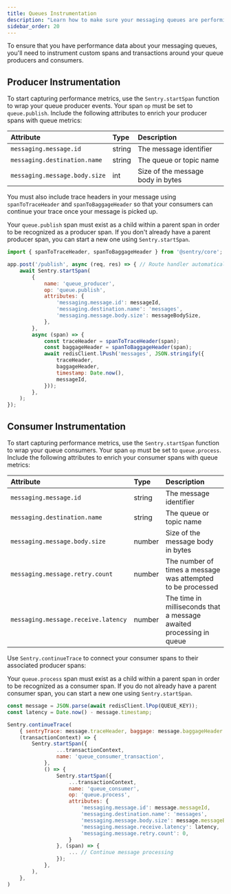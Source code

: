 ```yaml
---
title: Queues Instrumentation
description: "Learn how to make sure your messaging queues are performing as expected."
sidebar_order: 20
---
```


To ensure that you have performance data about your messaging queues, you'll need to instrument custom spans and transactions around your queue producers and consumers.

## Producer Instrumentation

To start capturing performance metrics, use the `Sentry.startSpan` function to wrap your queue producer events. Your span `op` must be set to `queue.publish`. Include the following attributes to enrich your producer spans with queue metrics:

| Attribute | Type | Description |
|:--|:--|:--|
| `messaging.message.id ` | string | The message identifier |
| `messaging.destination.name` | string | The queue or topic name |
| `messaging.message.body.size` | int | Size of the message body in bytes |

You must also include trace headers in your message using `spanToTraceHeader` and `spanToBaggageHeader` so that your consumers can continue your trace once your message is picked up.

<Note>

Your `queue.publish` span must exist as a child within a parent span in order to be recognized as a producer span. If you don't already have a parent producer span, you can start a new one using `Sentry.startSpan`.

</Note>

```javascript
import { spanToTraceHeader, spanToBaggageHeader } from '@sentry/core';

app.post('/publish', async (req, res) => { // Route handler automatically instruments a parent span
    await Sentry.startSpan(
        {
            name: 'queue_producer',
            op: 'queue.publish',
            attributes: {
                'messaging.message.id': messageId,
                'messaging.destination.name': 'messages',
                'messaging.message.body.size': messageBodySize,
            },
        },
        async (span) => {
            const traceHeader = spanToTraceHeader(span);
            const baggageHeader = spanToBaggageHeader(span);
            await redisClient.lPush('messages', JSON.stringify({
                traceHeader,
                baggageHeader,
                timestamp: Date.now(),
                messageId,
            }));
        },
    );
});
```

## Consumer Instrumentation

To start capturing performance metrics, use the `Sentry.startSpan` function to wrap your queue consumers. Your span `op` must be set to `queue.process`. Include the following attributes to enrich your consumer spans with queue metrics:

| Attribute | Type | Description |
|:--|:--|:--|
| `messaging.message.id ` | string | The message identifier |
| `messaging.destination.name` | string | The queue or topic name |
| `messaging.message.body.size` | number | Size of the message body in bytes |
| `messaging.message.retry.count ` | number | The number of times a message was attempted to be processed |
| `messaging.message.receive.latency ` | number | The time in milliseconds that a message awaited processing in queue |

Use `Sentry.continueTrace` to connect your consumer spans to their associated producer spans:


<Note>

Your `queue.process` span must exist as a child within a parent span in order to be recognized as a consumer span. If you do not already have a parent consumer span, you can start a new one using `Sentry.startSpan`.

</Note>

```javascript
const message = JSON.parse(await redisClient.lPop(QUEUE_KEY));
const latency = Date.now() - message.timestamp;

Sentry.continueTrace(
    { sentryTrace: message.traceHeader, baggage: message.baggageHeader },
    (transactionContext) => {
        Sentry.startSpan({
                ...transactionContext,
                name: 'queue_consumer_transaction',
            },
            () => {
                Sentry.startSpan({
                    ...transactionContext,
                    name: 'queue_consumer',
                    op: 'queue.process',
                    attributes: {
                        'messaging.message.id': message.messageId,
                        'messaging.destination.name': 'messages',
                        'messaging.message.body.size': message.messageBodySize,
                        'messaging.message.receive.latency': latency,
                        'messaging.message.retry.count': 0,
                    }     
                }, (span) => {
                    ... // Continue message processing
                });
            },
        ),
    },
)
```